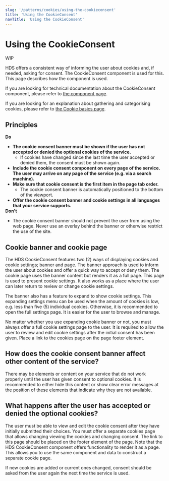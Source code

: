 ```yaml
---
slug: '/patterns/cookies/using-the-cookieconsent'
title: 'Using the CookieConsent'
navTitle: 'Using the CookieConsent'
---
```



# Using the CookieConsent

<StatusLabel type="alert">WIP</StatusLabel>

<LeadParagraph>
  HDS offers a consistent way of informing the user about cookies and, if needed, asking for consent. The CookieConsent
  component is used for this. This page describes how the component is used.
</LeadParagraph>

If you are looking for technical documentation about the CookieConsent component, please refer to [the component page](/components/cookie-consent).

If you are looking for an explanation about gathering and categorising cookies, please refer to [the Cookie basics page](/patterns/cookies/basics).

## Principles

<div
  class="guideline-do"
  style="background: var(--color-success-light); padding: var(--spacing-s); margin-bottom: var(--spacing-layout-2-xs); max-width:600px;"
>
  <div class="guideline-do-label" style="color:var(--color-success); margin-bottom:var(--spacing-s);">
    <IconCheck style={{ marginRight: 'var(--spacing-3-xs)', verticalAlign: 'middle' }} size="s" />
    <strong>Do</strong>
  </div>
  <ul style="margin-bottom:0;">
    <li>
      <strong>
        The cookie consent banner must be shown if the user has not accepted or denied the optional cookies of the
        service.
      </strong>
      <ul style="margin-top:0;">
        <li>
          If cookies have changed since the last time the user accepted or denied them, the consent must be shown again.
        </li>
      </ul>
    </li>
    <li>
      <strong>
        Include the cookie consent component on every page of the service. The user may arrive on any page of the
        service (e.g. via a search machine).
      </strong>
    </li>
    <li>
      <strong>Make sure that cookie consent is the first item in the page tab order.</strong>
      <ul style="margin-top:0;">
        <li>The cookie consent banner is automatically positioned to the bottom of the viewport.</li>
      </ul>
    </li>
    <li>
      <strong>Offer the cookie consent banner and cookie settings in all languages that your service supports.</strong>
    </li>
  </ul>
</div>

<div
  class="guideline-dont"
  style="background: var(--color-error-light); padding: var(--spacing-s); margin-bottom: var(--spacing-layout-2-xs); max-width:600px;"
>
  <div class="guideline-dont-label" style="color:var(--color-error); margin-bottom:var(--spacing-s);">
    <IconError style={{ marginRight: 'var(--spacing-3-xs)', verticalAlign: 'middle' }} size="s" />
    <strong>Don't</strong>
  </div>
  <ul style="margin-bottom:0;">
    <li>
      The cookie consent banner should not prevent the user from using the web page. Never use an overlay behind the
      banner or otherwise restrict the use of the site.
    </li>
  </ul>
</div>

## Cookie banner and cookie page

The HDS CookieConsent features two (2) ways of displaying cookies and cookie settings; banner and page. The banner approach is used to inform the user about cookies and offer a quick way to accept or deny them. The cookie page uses the banner content but renders it as a full page. This page is used to present cookie settings. It also works as a place where the user can later return to review or change cookie settings.

The banner also has a feature to expand to show cookie settings. This expanding settings menu can be used when the amount of cookies is low, e.g. less than five (5) individual cookies. Otherwise, it is recommended to open the full settings page. It is easier for the user to browse and manage.

No matter whether you use expanding cookie banner or not, you must always offer a full cookie settings page to the user. It is required to allow the user to review and edit cookie settings after the initial consent has been given. Place a link to the cookies page on the page footer element.

## How does the cookie consent banner affect other content of the service?

There may be elements or content on your service that do not work properly until the user has given consent to optional cookies. It is recommended to either hide this content or show clear error messages at the position of these elements that indicate why they are not available.

## What happens after the user has accepted or denied the optional cookies?

The user must be able to view and edit the cookie consent after they have initially submitted their choices. You must offer a separate cookies page that allows changing viewing the cookies and changing consent. The link to this page should be placed on the footer element of the page. Note that the HDS CookieConsent component offers functionality to render it as a page. This allows you to use the same component and data to construct a separate cookie page.

If new cookies are added or current ones changed, consent should be asked from the user again the next time the service is used.

